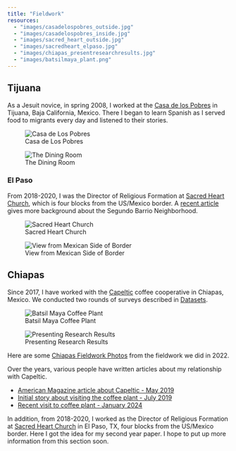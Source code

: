 ```yaml
---
title: "Fieldwork"
resources:
  - "images/casadelospobres_outside.jpg"
  - "images/casadelospobres_inside.jpg"
  - "images/sacred_heart_outside.jpg"
  - "images/sacredheart_elpaso.jpg"
  - "images/chiapas_presentresearchresults.jpg"
  - "images/batsilmaya_plant.png"
---
```


## Tijuana
As a Jesuit novice, in spring 2008, I worked at the [Casa de los Pobres](https://casadelospobresusa.com/)
in Tijuana, Baja California, Mexico. There I began to learn Spanish as I served food to migrants
every day and listened to their stories. 

::: {layout-ncol=2}
![Casa de Los Pobres](images/casadelospobres_outside.jpg)

![The Dining Room](images/casadelospobres_inside.jpg)
:::


### El Paso

From 2018-2020, I was the Director of Religious Formation at [Sacred Heart Church](https://www.sacredheartelpaso.org/),
which is four blocks from the US/Mexico border. A [recent article](https://texashighways.com/culture/the-church-at-the-heart-of-el-pasos-segundo-barrio/) gives
more background about the Segundo Barrio Neighborhood.

::: {layout-ncol=2}
![Sacred Heart Church](images/sacred_heart_outside.jpg)

![View from Mexican Side of Border](images/sacredheart_elpaso.jpg)
:::

## Chiapas
Since 2017, I have worked with the [Capeltic](http://www.capeltic.org) 
coffee cooperative in Chiapas, Mexico. We conducted two rounds of surveys
described in [Datasets](datasets.html). 

::: {layout-ncol=2}
![Batsil Maya Coffee Plant](images/batsilmaya_plant.png)

![Presenting Research Results](images/chiapas_presentresearchresults.jpg)
:::

Here are some 
[Chiapas Fieldwork Photos](chiapas_fieldwork_photos.html) from
the fieldwork we did in 2022. 

Over the years, various people have written articles about my 
relationship with Capeltic. 

* [American Magazine article about Capeltic - May 2019](https://www.americamagazine.org/politics-society/2019/03/29/whats-your-cup-coffee-capeltic-chiapas-based-cooperative-serving)
* [Initial story about visiting the coffee plant - July 2019](https://www.jesuitscentralsouthern.org/stories/capeltic-coffee-collaborative-turning-coffee-into-hope/)
* [Recent visit to coffee plant - January 2024](https://ignatiansolidarity.net/blog/2024/03/06/coffee-catholic-social-teaching-delegation-visits-jesuit-supported-coffee-cooperative-in-mexico/)

In addition, from 2018-2020, I worked as the Director of Religious Formation
at [Sacred Heart Church](https://www.sacredheartelpaso.org/) in El Paso, TX,
four blocks from the US/Mexico border. Here I got the idea for my second year paper.
I hope to put up more information from this section soon. 

